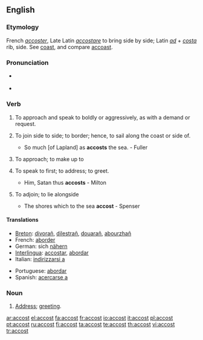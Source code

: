 ==English==

===Etymology===
French ''[[accoster]]'', Late Latin ''[[accostare]]'' to bring side by side; Latin ''[[ad]]'' + ''[[costa]]'' rib, side. See [[coast]], and compare [[accoast]].

===Pronunciation===
*{{a|US}} {{IPA|/əˈkɔst/}}
*{{audio|en-us-accost.ogg|Audio (US)}}

===Verb===
{{en-verb}}

# {{context|transitive}} To approach and speak to boldly or aggressively, as with a demand or request.
# {{context|transitive|obsolete}} To join side to side; to border; hence, to sail along the coast or side of.
#*So much [of Lapland] as '''accosts''' the sea. - Fuller
# {{context|transitive|obsolete|Shakespearian}} To approach; to make up to
# {{transitive}} To speak to first; to address; to greet.
#*Him, Satan thus '''accosts''' - Milton
# {{context|intransitive|obsolete}} To adjoin; to lie alongside
#*The shores which to the sea '''accost''' - Spenser

====Translations====
{{top}}
*[[Breton]]: [[divorañ]], [[dilestrañ]], [[douarañ]], [[abourzhañ]]
*French: [[aborder]]
*German: sich [[nähern]]
*[[Interlingua]]: [[accostar]], [[abordar]]
*Italian: [[indirizzarsi a]]
{{mid}}
*Portuguese: [[abordar]]
*Spanish: [[acercarse a]]
{{bottom}}

===Noun===
{{en-noun}}

# {{rare}} [[address|Address]]; [[greeting]].

[[ar:accost]]
[[el:accost]]
[[fa:accost]]
[[fr:accost]]
[[io:accost]]
[[it:accost]]
[[pl:accost]]
[[pt:accost]]
[[ru:accost]]
[[fi:accost]]
[[ta:accost]]
[[te:accost]]
[[th:accost]]
[[vi:accost]]
[[tr:accost]]